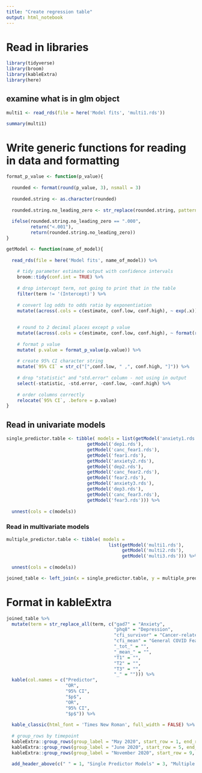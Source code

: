 ```yaml
---
title: "Create regression table"
output: html_notebook
---
```


# Read in libraries

```r

library(tidyverse)
library(broom)
library(kableExtra)
library(here)

```

## examine what is in glm object

```r

multi1 <- read_rds(file = here('Model fits', 'multi1.rds'))

summary(multi1)

```


# Write generic functions for reading in data and formatting

```r

format_p_value <- function(p_value){
  
  rounded <- format(round(p_value, 3), nsmall = 3)
  
  rounded.string <- as.character(rounded)
  
  rounded.string.no_leading_zero <- str_replace(rounded.string, pattern = "0.", ".")
  
  ifelse(rounded.string.no_leading_zero == ".000",
         return("<.001"),
         return(rounded.string.no_leading_zero))
}

getModel <- function(name_of_model){
  
  read_rds(file = here('Model fits', name_of_model)) %>%
    
    # tidy parameter estimate output with confidence intervals
    broom::tidy(conf.int = TRUE) %>%
    
    # drop intercept term, not going to print that in the table
    filter(term != '(Intercept)') %>%
    
    # convert log odds to odds ratio by exponentiation
    mutate((across(.cols = c(estimate, conf.low, conf.high), ~ exp(.x)))) %>%
    
    
    # round to 2 decimal places except p value
    mutate((across(.cols = c(estimate, conf.low, conf.high), ~ format(round(.x, 2), nsmall = 2)))) %>%
    
    # format p value
    mutate( p.value = format_p_value(p.value)) %>%
    
    # create 95% CI character string
    mutate(`95% CI` = str_c("[",conf.low, " ,", conf.high, "]")) %>%
    
    # drop "statistic" and "std.error" column - not using in output
    select(-statistic, -std.error, -conf.low, -conf.high) %>%
    
    # order columns correctly
    relocate(`95% CI`, .before = p.value) 
}

```

## Read in univariate models

```r

single_predictor.table <- tibble( models = list(getModel('anxiety1.rds'),
                              getModel('dep1.rds'),
                              getModel('canc_fear1.rds'),
                              getModel('fear1.rds'),
                              getModel('anxiety2.rds'),
                              getModel('dep2.rds'),
                              getModel('canc_fear2.rds'),
                              getModel('fear2.rds'),
                              getModel('anxiety3.rds'),
                              getModel('dep3.rds'),
                              getModel('canc_fear3.rds'),
                              getModel('fear3.rds'))) %>%
                              
  unnest(cols = c(models))


```

### Read in multivariate models

```r

multiple_predictor.table <- tibble( models = 
                                      list(getModel('multi1.rds'),
                                           getModel('multi2.rds'),
                                           getModel('multi3.rds'))) %>%
                              
  unnest(cols = c(models))

```

```r

joined_table <- left_join(x = single_predictor.table, y = multiple_predictor.table, by = 'term')

```

# Format in kableExtra


```r

joined_table %>%
  mutate(term = str_replace_all(term, c("gad7" = "Anxiety",
                                        "phq8" = "Depression",
                                        "cfi_survivor" = "Cancer-related COVID Fear",
                                        "cfi_mean" = "General COVID Fear",
                                        "_tot_" = "",
                                        "_mean_" = "",
                                        "T1" = "",
                                        "T2" = "",
                                        "T3" = "",
                                        "_" = ""))) %>%
  kable(col.names = c("Predictor",
                      "OR",
                      "95% CI",
                      "$p$",
                      "OR",
                      "95% CI",
                      "$p$")) %>%
    
  kable_classic(html_font = 'Times New Roman', full_width = FALSE) %>%
  
  # group_rows by timepoint
  kableExtra::group_rows(group_label = "May 2020", start_row = 1, end_row = 4, label_row_css = "text-align: center;") %>%
  kableExtra::group_rows(group_label = "June 2020", start_row = 5, end_row = 8, label_row_css = "text-align: center;") %>%
  kableExtra::group_rows(group_label = "November 2020", start_row = 9, end_row = 12, label_row_css = "text-align: center;") %>%
  
  add_header_above(c(" " = 1, "Single Predictor Models" = 3, "Multiple Predictor Models" = 3))


```
